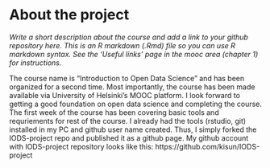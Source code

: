 
# About the project

*Write a short description about the course and add a link to your github repository here. This is an R markdown (.Rmd) file so you can use R markdown syntax. See the 'Useful links' page in the mooc area (chapter 1) for instructions.*

The course name is "Introduction to Open Data Science" and has been organized for a second time. Most importantly, the course has been made available via University of Helsinki's MOOC platform. I look forward to getting a good foundation on open data science and completing the course. The first week of the course has been covering basic tools and requriements for rest of the course. I already had the tools (rstudio, git) installed in my PC and github user name created. Thus, I simply forked the IODS-project repo and published it as a github page. My github account with IODS-project repository looks like this: https://github.com/kisun/IODS-project